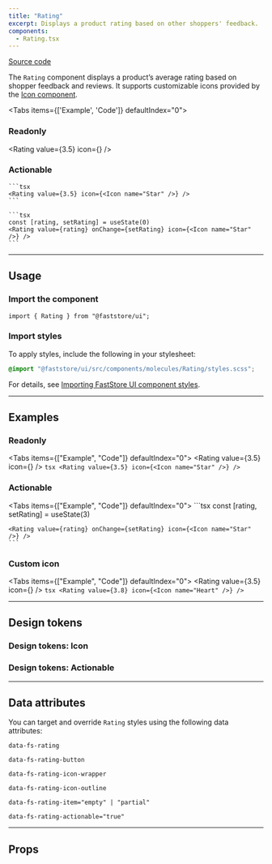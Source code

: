 ```yaml
---
title: "Rating"
excerpt: Displays a product rating based on other shoppers' feedback.
components:
  - Rating.tsx
---
```


[<i class="fa-brands fa-github"></i> Source code](https://github.com/vtex/faststore/tree/main/packages/components/src/molecules/Rating)

The `Rating` component displays a product’s average rating based on shopper feedback and reviews. It supports customizable icons provided by the [Icon component](https://developers.vtex.com/docs/guides/faststore/reference-icons).

<Tabs items={['Example', 'Code']} defaultIndex="0">
  <Tab>
    <OverviewSection>
      <h3>Readonly</h3>
      <Rating value={3.5} icon={<Icon name="Star" />} />
    </OverviewSection>
    <OverviewSection>
      <h3>Actionable</h3>
      <RatingActionable value={0} />
    </OverviewSection>
  </Tab>
  <Tab>

    ```tsx
    <Rating value={3.5} icon={<Icon name="Star" />} />
    ```

    ```tsx
    const [rating, setRating] = useState(0)
    <Rating value={rating} onChange={setRating} icon={<Icon name="Star" />} />
    ```

  </Tab>
</Tabs>

---

## Usage

### Import the component

```tsx
import { Rating } from "@faststore/ui";
```

### Import styles

To apply styles, include the following in your stylesheet:

```scss
@import "@faststore/ui/src/components/molecules/Rating/styles.scss";
```

For details, see [Importing FastStore UI component styles](https://developers.vtex.com/docs/guides/faststore/using-themes-importing-ui-components-styles).

---

## Examples

### Readonly

<Tabs items={["Example", "Code"]} defaultIndex="0">
  <Tab>
    <OverviewSection>
      <Rating value={3.5} icon={<Icon name="Star" />} />
    </OverviewSection>
  </Tab>
  <Tab>
    ```tsx
    <Rating value={3.5} icon={<Icon name="Star" />} />
    ```
  </Tab>
</Tabs>

### Actionable

<Tabs items={["Example", "Code"]} defaultIndex="0">
  <Tab>
    <OverviewSection>
      <RatingActionable value={3} />
    </OverviewSection>
  </Tab>
  <Tab>
    ```tsx 
    const [rating, setRating] = useState(3)

    <Rating value={rating} onChange={setRating} icon={<Icon name="Star" />} />
    ```
  </Tab>
</Tabs>

### Custom icon

<Tabs items={["Example", "Code"]} defaultIndex="0">
  <Tab>
    <OverviewSection>
      <Rating value={3.5} icon={<Icon name="Heart" />} />
    </OverviewSection>
  </Tab>
  <Tab>
    ```tsx
    <Rating value={3.8} icon={<Icon name="Heart" />} />
    ```
  </Tab>
</Tabs>

---

## Design tokens

<TokenTable>
  <TokenRow token="--fs-rating-gap" value="var(--fs-spacing-0)" />
  <TokenRow token="--fs-rating-color" value="var(--fs-color-text)" isColor />
  <TokenRow
    token="--fs-rating-color-empty"
    value="var(--fs-color-neutral-4)"
    isColor
  />
</TokenTable>

### Design tokens: Icon

<TokenTable>
  <TokenRow token="--fs-rating-icon-width" value="var(--fs-spacing-3)" />
  <TokenRow
    token="--fs-rating-icon-height"
    value="var(--fs-rating-icon-width)"
  />
</TokenTable>

### Design tokens: Actionable

<TokenTable>
  <TokenRow token="--fs-rating-actionable-gap" value="0" />
  <TokenRow
    token="--fs-rating-actionable-icon-width"
    value="var(--fs-rating-icon-width)"
  />
  <TokenRow
    token="--fs-rating-actionable-icon-height"
    value="var(--fs-rating-actionable-icon-width)"
  />
  <TokenRow
    token="--fs-rating-actionable-icon-color"
    value="var(--fs-rating-color-empty)"
    isColor
  />
  <TokenRow
    token="--fs-rating-actionable-icon-color-selected"
    value="var(--fs-rating-color)"
    isColor
  />
  <TokenRow token="--fs-rating-button-min-height" value="var(--fs-spacing-5)" />
</TokenTable>

---

## Data attributes

You can target and override `Rating` styles using the following data attributes:

`data-fs-rating`

`data-fs-rating-button`

`data-fs-rating-icon-wrapper`

`data-fs-rating-icon-outline`

`data-fs-rating-item="empty" | "partial"`

`data-fs-rating-actionable="true"`

---

## Props

<ComponentPropsSection component="Rating" />
